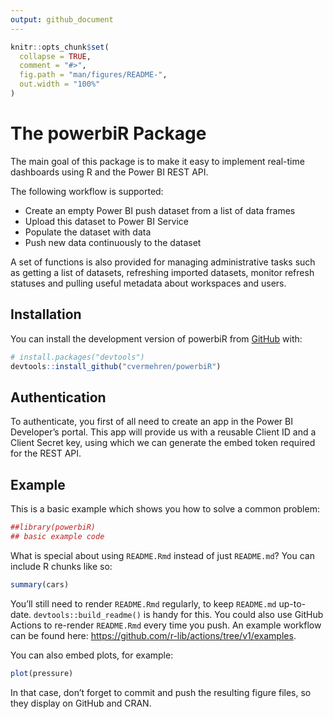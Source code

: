 ```yaml
---
output: github_document
---
```


<!-- README.md is generated from README.Rmd. Please edit that file -->

```r
knitr::opts_chunk$set(
  collapse = TRUE,
  comment = "#>",
  fig.path = "man/figures/README-",
  out.width = "100%"
)
```

# The powerbiR Package

<!-- badges: start -->
<!-- badges: end -->

The main goal of this package is to make it easy to implement real-time
dashboards using R and the Power BI REST API.

The following workflow is supported:

- Create an empty Power BI push dataset from a list of data frames 
- Upload this dataset to Power BI Service 
- Populate the dataset with data 
- Push new data continuously to the dataset

A set of functions is also provided for managing administrative tasks such as
getting a list of datasets, refreshing imported datasets, monitor refresh
statuses and pulling useful metadata about workspaces and users.


## Installation

You can install the development version of powerbiR from [GitHub](https://github.com/) with:

``` r
# install.packages("devtools")
devtools::install_github("cvermehren/powerbiR")
```


## Authentication

To authenticate, you first of all need to create an app in the Power BI
Developer’s portal. This app will provide us with a reusable Client ID and a
Client Secret key, using which we can generate the embed token required for the
REST API.


## Example

This is a basic example which shows you how to solve a common problem:

```r
##library(powerbiR)
## basic example code
```

What is special about using `README.Rmd` instead of just `README.md`? You can include R chunks like so:

```r
summary(cars)
```

You'll still need to render `README.Rmd` regularly, to keep `README.md` up-to-date. `devtools::build_readme()` is handy for this. You could also use GitHub Actions to re-render `README.Rmd` every time you push. An example workflow can be found here: <https://github.com/r-lib/actions/tree/v1/examples>.

You can also embed plots, for example:

```r
plot(pressure)
```

In that case, don't forget to commit and push the resulting figure files, so they display on GitHub and CRAN.
